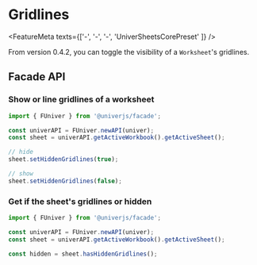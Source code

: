 
# Gridlines <VersionBadge version="0.4.2+" />

<FeatureMeta texts={['-', '-', '-', 'UniverSheetsCorePreset' ]} />

From version 0.4.2, you can toggle the visibility of a `Worksheet`'s gridlines.

## Facade API

### Show or line gridlines of a worksheet

```typescript
import { FUniver } from '@univerjs/facade';

const univerAPI = FUniver.newAPI(univer);
const sheet = univerAPI.getActiveWorkbook().getActiveSheet();

// hide
sheet.setHiddenGridlines(true); 

// show
sheet.setHiddenGridlines(false);
```

### Get if the sheet's gridlines or hidden

```typescript
import { FUniver } from '@univerjs/facade';

const univerAPI = FUniver.newAPI(univer);
const sheet = univerAPI.getActiveWorkbook().getActiveSheet();

const hidden = sheet.hasHiddenGridlines();
```
